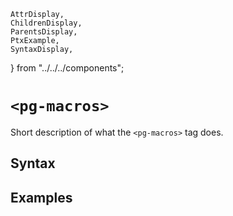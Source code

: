     AttrDisplay,
    ChildrenDisplay,
    ParentsDisplay,
    PtxExample,
    SyntaxDisplay,
} from "../../../components";

# `<pg-macros>`

Short description of what the `<pg-macros>` tag does.

## Syntax

<SyntaxDisplay name="pg-macros" />

## Examples

    